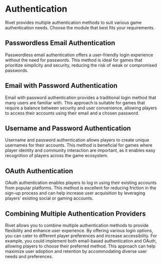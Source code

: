 # Authentication

Rivet provides multiple authentication methods to suit various game authentication needs. Choose the module that best fits your requirements.

## Passwordless Email Authentication

Passwordless email authentication offers a user-friendly login experience without the need for passwords. This method is ideal for games that prioritize simplicity and security, reducing the risk of weak or compromised passwords.

<CardGroup>
<a href="/modules/auth_email_passwordless">
    <ModuleCard module="auth_email_passwordless"/>
</a>
</CardGroup>

## Email with Password Authentication

Email with password authentication provides a traditional login method that many users are familiar with. This approach is suitable for games that require a balance between security and user convenience, allowing players to access their accounts using their email and a chosen password.

<CardGroup>
<a href="/modules/auth_email_password">
    <ModuleCard module="auth_email_password"/>
</a>
</CardGroup>

## Username and Password Authentication

Username and password authentication allows players to create unique usernames for their accounts. This method is beneficial for games where player identity and community interaction are important, as it enables easy recognition of players across the game ecosystem.

<CardGroup>
<a href="/modules/auth_username_password">
    <ModuleCard module="auth_username_password"/>
</a>
</CardGroup>

## OAuth Authentication

OAuth authentication enables players to log in using their existing accounts from popular platforms. This method is excellent for reducing friction in the sign-up process and can help increase user acquisition by leveraging players' existing social or gaming accounts.

<CardGroup>
<a href="/modules/auth_oauth">
    <ModuleCard module="auth_oauth"/>
</a>
</CardGroup>

## Combining Multiple Authentication Providers

Rivet allows you to combine multiple authentication methods to provide flexibility and enhance user experience. By offering various login options, you can cater to different player preferences and increase accessibility. For example, you could implement both email-based authentication and OAuth, allowing players to choose their preferred method. This approach can help maximize user adoption and retention by accommodating diverse user needs and preferences.

